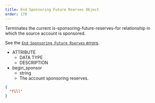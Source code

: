 ```yaml
---
title: End Sponsoring Future Rserves Object
order: 170
---
```



Terminates the current is-sponsoring-future-reserves-for relationship in which the source account is sponsored.

See the [`End Sponsoring Future Rserves` errors](../../../errors/result-codes/operation-specific/end-sponsoring-future-reserves.mdx).

<AttributeTable>

- ATTRIBUTE
  - DATA TYPE
  - DESCRIPTION
- begin_sponsor
  - string 
  - The account sponsoring reserves.

</AttributeTable>

<ExampleResponse>

```json
{
  "fill" 
}
```

</ExampleResponse>
